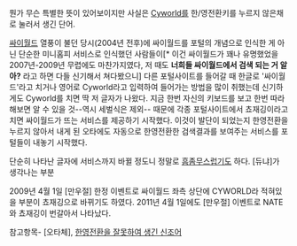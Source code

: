 뭔가 무슨 특별한 뜻이 있어보이지만 사실은 [[Cyworld]]를 한/영전환키를 누르지 않은채로 눌러서 생긴 단어.

[[싸이월드]] 열풍이 불던 당시(2004년 전후)에 싸이월드를 포털의 개념으로 인식한 게 아닌 단순한 미니홈피 서비스로 인식했던 사람들이[* 이건 싸이월드가 꽤나 유명했었을 2007년-2009년 무렵에도 마찬가지였다, 저 때도 '''너희들 싸이월드에서 검색 되는 거 알아?''' 라고 하면 다들 신기해서 쳐다봤으니] 다른 포털사이트를 들어갈 때 한글로 '싸이월드'라고 치거나 영어로 Cyworld라고 입력하여 들어가는 방법을 많이 취했는데 신기하게도 Cyworld를 치면 딱 저 글자가 나왔다. 지금 한번 자신의 키보드를 보고 한번 따라해보면 알 수 있을 것--역시 세벌식은 제외--
때문에 각종 포털사이트에서 쵸재깅이라고 치면 싸이월드가 뜨는 서비스를 제공하기 시작했다. 이것이 발단이 되었는지 한영전환을 누르지 않아서 내게 된 오타에도 자동으로 한영전환한 검색결과를 보여주는 서비스를 포털들이 내놓기 시작했다.

단순히 나타난 글자에 서비스까지 바뀔 정도니 정말로 [[흠좀무]]스럽기도 하다. [듀냐]가 생각나는 부분

2009년 4월 1일 [만우절] 한정 이벤트로 싸이월드 좌측 상단에 CYWORLD라 적혀있을 부분이 쵸재깅으로 바뀌기도 하였다.
2011년 4월 1일에도 [만우절] 이벤트로 NATE와 쵸재깅이 번갈아서 나타났다.

참고항목- [오타체], [[한영전환을 잘못하여 생긴 신조어]]
